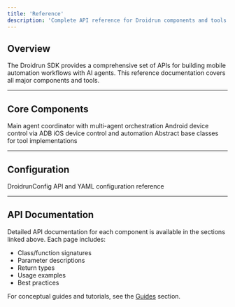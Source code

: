 ```yaml
---
title: 'Reference'
description: 'Complete API reference for Droidrun components and tools'
---
```


## Overview

The Droidrun SDK provides a comprehensive set of APIs for building mobile automation workflows with AI agents. This reference documentation covers all major components and tools.

---

## Core Components

<CardGroup cols={2}>
  <Card title="DroidAgent" icon="bot" href="./droid-agent">
    Main agent coordinator with multi-agent orchestration
  </Card>
  <Card title="ADB Tools" icon="smartphone" href="./adb-tools">
    Android device control via ADB
  </Card>
  <Card title="iOS Tools" icon="monitor-smartphone" href="./ios-tools">
    iOS device control and automation
  </Card>
  <Card title="Base Tools" icon="wrench" href="./base-tools">
    Abstract base classes for tool implementations
  </Card>
</CardGroup>

---

## Configuration

<Card title="Configuration API" icon="settings" href="./configuration">
  DroidrunConfig API and YAML configuration reference
</Card>

---

## API Documentation

Detailed API documentation for each component is available in the sections linked above. Each page includes:

- Class/function signatures
- Parameter descriptions
- Return types
- Usage examples
- Best practices

For conceptual guides and tutorials, see the [Guides](/guides/overview) section.
